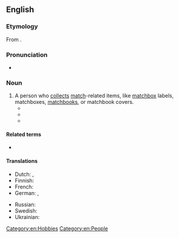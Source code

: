 {{also|Phillumenist}}
==English==
{{was wotd|2012|March|7}}

===Etymology===
From {{prefix|en|phil|t1=love of}} {{etyl|la|en}} {{m|la|lumen||light}} {{suffix|en||ist}}.

===Pronunciation===
* {{IPA|/fɪˈluːmənɪst/|lang=en}}

===Noun===
{{en-noun}}

# A person who [[collect]]s [[match]]-related items, like [[matchbox]] labels, matchboxes, [[matchbook]]s, or matchbook covers.
#* {{quote-journal
|lang=en
|year=1948
|month=May
|title=I am a '''Phillumenist''': Match-Box Labels as a Hobby
|first=A. J.
|last=Cruse
|magazine=[[w:Chambers's Edinburgh Journal|Chambers's Journal]]
|page=238
|url=http://books.google.com/books?id=KfwhAQAAMAAJ&dq=phillumenist
|passage={{smallcaps|There}} is a new and happy breed, the '''Phillumenists''', better known as Match-box Label collectors.
}}
#* {{quote-book
|lang=en
|year=1984
|title=Pop Culture Mania: Collecting 20th-Century Americana for Fun and Profit
|first=Stephen
|last=Hughes
|publisher=McGraw-Hill
|location=New York
|isbn=9780070311145
|ol=9249899M
|page=207
|url=http://books.google.com/books?id=FXwsAQAAIAAJ&dq=phillumenist
|passage=To be a real '''phillumenist''', however, requires that one take his assorted books and "shuck" them, "press" them, and then categorize them according to ''subject'', ''era'', ''size'', and ''maker''.
}}
#* {{quote-video|lang=en|date=2012-01-23|title=[[w:Alcatraz (TV series)|Alcatraz]]|episode=Kit Nelson|writer=[[w:Jennifer M. Johnson|Jennifer Johnson]]|people=Jonny Coyne|role=Edwin James|season=1|number=3|time=30:10|passage=This matchbox is a Swedish safety match from the Jönköping match factory. It's manufactured in 1858, just in time for the American Civil War. I like it very much. I guess that makes me something of a '''phillumenist'''.}}

====Related terms====
* {{l|en|phillumeny}}

====Translations====
{{trans-top|collector}}
* Dutch: {{t|nl|luciferdoosjesverzamelaar|m}}, {{t|nl|luciferdoosjesverzamelaarster|f}}
* Finnish: {{t|fi|fillumenisti}}
* French: {{t+|fr|philuméniste}}
* German: {{t+|de|Phillumenist|m}}, {{t+|de|Phillumenistin|f}}
{{trans-mid}}
* Russian: {{t+|ru|филумени́ст}}
* Swedish: {{t|sv|filumenist|c}}
* Ukrainian: {{t|uk|філуменіст|m|sc=Cyrl}}
{{trans-bottom}}

[[Category:en:Hobbies]]
[[Category:en:People]]